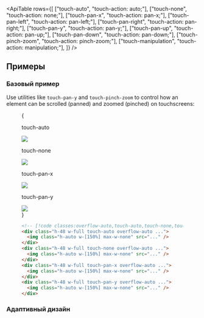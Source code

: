 

<ApiTable
  rows={[
    ["touch-auto", "touch-action: auto;"],
    ["touch-none", "touch-action: none;"],
    ["touch-pan-x", "touch-action: pan-x;"],
    ["touch-pan-left", "touch-action: pan-left;"],
    ["touch-pan-right", "touch-action: pan-right;"],
    ["touch-pan-y", "touch-action: pan-y;"],
    ["touch-pan-up", "touch-action: pan-up;"],
    ["touch-pan-down", "touch-action: pan-down;"],
    ["touch-pinch-zoom", "touch-action: pinch-zoom;"],
    ["touch-manipulation", "touch-action: manipulation;"],
  ]}
/>

## Примеры

### Базовый пример

Use utilities like `touch-pan-y` and `touch-pinch-zoom` to control how an element can be scrolled (panned) and zoomed (pinched) on touchscreens:

<Figure hint="Try panning these images on a touchscreen">

<Example>
  {
    <div className="grid gap-x-6 gap-y-14 font-mono font-bold sm:grid-cols-2">
      <div className="flex flex-col items-center">
        <p className="mb-3 text-center font-mono text-sm font-medium text-gray-500 dark:text-gray-400">touch-auto</p>
        <div className="grid h-48 w-full touch-auto overflow-auto rounded-lg">
          <img
            className="col-span-1 col-start-1 col-end-1 w-[150%] max-w-none"
            src="https://images.unsplash.com/photo-1554629947-334ff61d85dc?ixid=MnwxMjA3fDB8MHxwaG90by1wYWdlfHx8fGVufDB8fHx8&ixlib=rb-1.2.1&auto=format&fit=crop&w=600&h=400&q=80"
          />
        </div>
      </div>
      <div className="flex flex-col items-center">
        <p className="mb-3 text-center font-mono text-sm font-medium text-gray-500 dark:text-gray-400">touch-none</p>
        <div className="h-48 w-full touch-none overflow-auto rounded-lg">
          <img
            className="w-[150%] max-w-none"
            src="https://images.unsplash.com/photo-1554629947-334ff61d85dc?ixid=MnwxMjA3fDB8MHxwaG90by1wYWdlfHx8fGVufDB8fHx8&ixlib=rb-1.2.1&auto=format&fit=crop&w=600&h=400&q=80"
          />
        </div>
      </div>
      <div className="flex flex-col items-center">
        <p className="mb-3 text-center font-mono text-sm font-medium text-gray-500 dark:text-gray-400">touch-pan-x</p>
        <div className="h-48 w-full touch-pan-x overflow-auto rounded-lg">
          <img
            className="w-[150%] max-w-none"
            src="https://images.unsplash.com/photo-1554629947-334ff61d85dc?ixid=MnwxMjA3fDB8MHxwaG90by1wYWdlfHx8fGVufDB8fHx8&ixlib=rb-1.2.1&auto=format&fit=crop&w=600&h=400&q=80"
          />
        </div>
      </div>
      <div className="flex flex-col items-center">
        <p className="mb-3 text-center font-mono text-sm font-medium text-gray-500 dark:text-gray-400">touch-pan-y</p>
        <div className="h-48 w-full touch-pan-y overflow-auto rounded-lg">
          <img
            className="w-[150%] max-w-none"
            src="https://images.unsplash.com/photo-1554629947-334ff61d85dc?ixid=MnwxMjA3fDB8MHxwaG90by1wYWdlfHx8fGVufDB8fHx8&ixlib=rb-1.2.1&auto=format&fit=crop&w=600&h=400&q=80"
          />
        </div>
      </div>
    </div>
  }
</Example>

```html
<!-- [!code classes:overflow-auto,touch-auto,touch-none,touch-pan-x,touch-pan-y] -->
<div class="h-48 w-full touch-auto overflow-auto ...">
  <img class="h-auto w-[150%] max-w-none" src="..." />
</div>
<div class="h-48 w-full touch-none overflow-auto ...">
  <img class="h-auto w-[150%] max-w-none" src="..." />
</div>
<div class="h-48 w-full touch-pan-x overflow-auto ...">
  <img class="h-auto w-[150%] max-w-none" src="..." />
</div>
<div class="h-48 w-full touch-pan-y overflow-auto ...">
  <img class="h-auto w-[150%] max-w-none" src="..." />
</div>
```

</Figure>

### Адаптивный дизайн

<ResponsiveDesign property="touch-action" defaultClass="touch-pan-x" featuredClass="touch-auto" />
